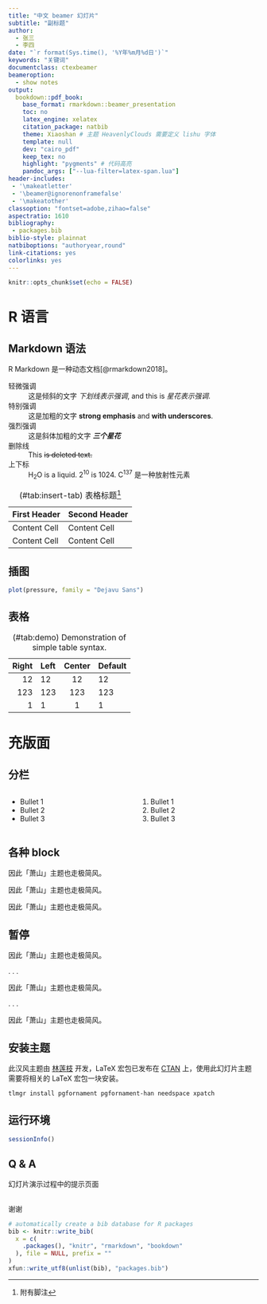 ```yaml
---
title: "中文 beamer 幻灯片"
subtitle: "副标题"
author:
  - 张三
  - 李四
date: "`r format(Sys.time(), '%Y年%m月%d日')`"
keywords: "关键词"
documentclass: ctexbeamer
beameroption: 
  - show notes
output: 
  bookdown::pdf_book: 
    base_format: rmarkdown::beamer_presentation
    toc: no
    latex_engine: xelatex
    citation_package: natbib
    theme: Xiaoshan # 主题 HeavenlyClouds 需要定义 lishu 字体
    template: null
    dev: "cairo_pdf"
    keep_tex: no
    highlight: "pygments" # 代码高亮
    pandoc_args: ["--lua-filter=latex-span.lua"]
header-includes:
 - '\makeatletter'
 - '\beamer@ignorenonframefalse'
 - '\makeatother'
classoption: "fontset=adobe,zihao=false"
aspectratio: 1610
bibliography: 
 - packages.bib
biblio-style: plainnat
natbiboptions: "authoryear,round"
link-citations: yes
colorlinks: yes
---
```


```r
knitr::opts_chunk$set(echo = FALSE)
```

# R 语言

## Markdown 语法 {#sec-markdown}

R Markdown 是一种动态文档[@rmarkdown2018]。

轻微强调
:   这是倾斜的文字 _下划线表示强调_, and this is *星花表示强调*.

特别强调
:   这是加粗的文字 **strong emphasis** and __with underscores__.

强烈强调
:   这是斜体加粗的文字 ***三个星花***

删除线
:   This ~~is deleted text.~~

上下标
:   H~2~O is a liquid.  2^10^ is 1024. C^137^ 是一种放射性元素

Table: (\#tab:insert-tab) 表格标题^[附有脚注]

| First Header | Second Header |
| :----------- | :------------ |
| Content Cell | Content Cell  |
| Content Cell | Content Cell  |

## 插图

```r
plot(pressure, family = "Dejavu Sans")
```

## 表格

Table: (\#tab:demo) Demonstration of simple table syntax.

  Right     Left     Center     Default
-------     ------ ----------   -------
     12     12        12            12
    123     123       123          123
      1     1          1             1

# 充版面

## 分栏

:::::::::::::: {.columns}
::: {.column width="40%"}

- Bullet 1
- Bullet 2
- Bullet 3

:::
::: {.column width="40%"}

1. Bullet 1
1. Bullet 2
1. Bullet 3

:::
::::::::::::::

## 各种 block {.allowframebreaks}

::: {.block data-latex="{Metropolis 走极简风}"}
因此「萧山」主题也走极简风。
:::

::: {.exampleblock data-latex="{Metropolis 走极简风}"}
因此「萧山」主题也走极简风。
:::

::: {.alertblock data-latex="{Metropolis 走极简风}"}
因此「萧山」主题也走极简风。
:::

## 暂停

::: {.alertblock data-latex="{Metropolis 走极简风}"}
因此「萧山」主题也走极简风。
:::

. . .

::: {.theorem data-latex="{Metropolis 走极简风}"}
因此「萧山」主题也走极简风。
:::

. . .

::: {.exampleblock data-latex="{Metropolis 走极简风}"}
因此「萧山」主题也走极简风。
:::

## 安装主题

此汉风主题由 [林莲枝](https://github.com/liantze/pgfornament-han/) 开发，LaTeX 宏包已发布在 [CTAN](https://www.ctan.org/pkg/pgfornament-han) 上，使用此幻灯片主题需要将相关的 LaTeX 宏包一块安装。

```bash
tlmgr install pgfornament pgfornament-han needspace xpatch
```

## 运行环境 {.allowframebreaks}

```r
sessionInfo()
```

## Q & A

[幻灯片演示过程中的提示页面]{.note}

## {.standout}

谢谢

```r
# automatically create a bib database for R packages
bib <- knitr::write_bib(
  x = c(
    .packages(), "knitr", "rmarkdown", "bookdown"
  ), file = NULL, prefix = ""
)
xfun::write_utf8(unlist(bib), "packages.bib")
```
